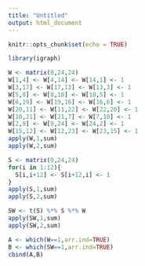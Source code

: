 ```yaml
---
title: "Untitled"
output: html_document
---
```


```r
knitr::opts_chunk$set(echo = TRUE)
```

```r
library(igraph)
```

```r
W <- matrix(0,24,24)
W[1,4] <- W[4,14] <- W[14,1] <- 1
W[3,17] <- W[17,13] <- W[13,3] <- 1
W[5,8] <- W[8,18] <- W[18,5] <- 1
W[6,19] <- W[19,16] <- W[16,6] <- 1
W[20,11] <- W[11,22] <- W[22,20] <- 1
W[10,21] <- W[21,7] <- W[7,10] <- 1
W[2,9] <- W[9,24] <- W[24,2] <- 1
W[15,12] <- W[12,23] <- W[23,15] <- 1
apply(W,1,sum)
apply(W,2,sum)
```
```r
S <- matrix(0,24,24)
for(i in 1:12){
  S[i,i+12] <- S[i+12,i] <- 1
}
apply(S,1,sum)
apply(S,2,sum)
```

```r
SW <- t(S) %*% S %*% W
apply(SW,1,sum) 
apply(SW,2,sum)
```

```r
A <- which(W==1,arr.ind=TRUE)
B <- which(SW==1,arr.ind=TRUE)
cbind(A,B)
```
